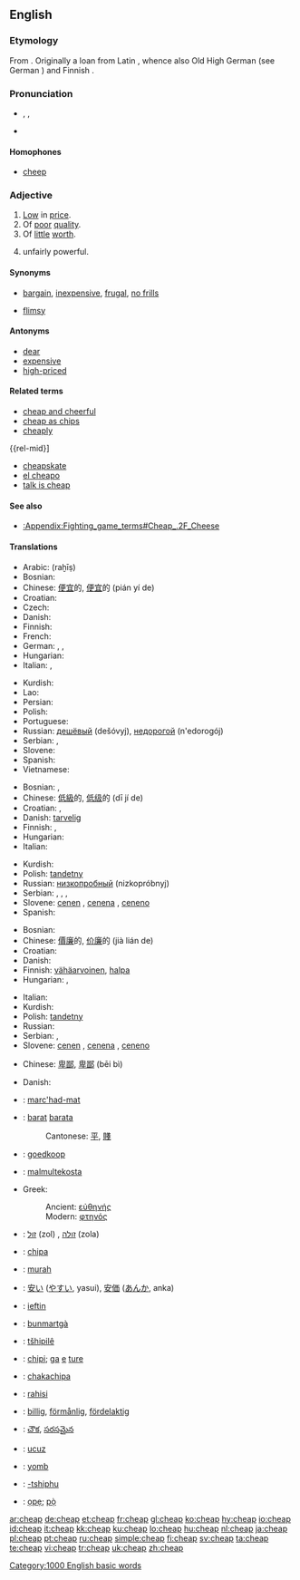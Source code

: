 ==English==

===Etymology===
From {{OE.}} {{term|cēap||[[trade]]}}. Originally a loan from Latin {{term|caupo||[[tradesman]], [[innkeeper]]}}, whence also Old High German {{term|kouf}} (see German {{term|Kauf}}) and Finnish {{term|kauppa||shop}}.

===Pronunciation===
* {{enPR|chēp}}, {{IPA|/tʃiːp/}}, {{SAMPA|/tSi:p/}}
* {{rhymes|iːp}}

====Homophones====
* [[cheep]]

===Adjective===
{{en-adj|cheaper|cheapest}}

# [[low|Low]] in [[price]].
# Of [[poor]] [[quality]].
# Of [[little]] [[worth]].
# {{slang|of an action or tactic in a game of skill}} unfairly powerful.

====Synonyms====
* {{sense|low in price}} [[bargain]], [[inexpensive]], [[frugal]], [[no frills]]
* {{sense|of poor quality}} [[flimsy]]

====Antonyms====
* [[dear]]<!-- used in Australia, not sure about elsewhere -->
* [[expensive]]
* [[high-priced]]

====Related terms====
{{rel-top|terms derived from cheap}}
* [[cheap and cheerful]]
* [[cheap as chips]]
* [[cheaply]]
{{rel-mid}]
* [[cheapskate]]
* [[el cheapo]]
* [[talk is cheap]]
{{rel-bottom}}

====See also====
* [[:Appendix:Fighting_game_terms#Cheap_.2F_Cheese]]

====Translations====
{{trans-top|low in price}}
* Arabic: {{Arab|[[رخيص]]}} (raḫīṣ)
* Bosnian: {{t-|bs|jeftin|m}}
* Chinese: [[便宜]]的, [[便宜]]的 (pián yí de)
* Croatian: {{t-|hr|jeftin|m}}
* Czech: {{t-|cs|levný|m}}
* Danish: {{t-|da|billig}}
* Finnish: {{t+|fi|halpa}}
* French: {{t+|fr|bon marché}}
* German: {{t+|de|billig}}, {{t|de|preiswert}}, {{t|de|preisgünstig}}
* Hungarian: {{t+|hu|olcsó}}
* Italian: {{t+|it|economico|m}}, {{t+|it|economica|f}}
{{trans-mid}}
* Kurdish: {{t+|ku|هه‌رزان|sc=KUchar}}
* Lao: {{t-|lo|ຖືກ|tr=thyyk|sc=Laoo|xs=Lao}}
* Persian: {{t-|fa|ارزان|tr=arzān|sc=fa-Arab|xs=Persian}}
* Polish: {{t+|pl|tani|m}}
* Portuguese: {{t+|pt|barato}}
* Russian: [[дешёвый]] (dešóvyj), [[недорогой]] (n'edorogój)
* Serbian: {{t-|sr|јефтин|m|sc=Cyrl}}, {{t-|sr|jeftin|m}}
* Slovene: {{t+|sl|poceni}}
* Spanish: {{t+|es|barato}}
* Vietnamese: {{t+|vi|rẻ|xs=Vietnamese}}
{{trans-bottom}}

{{trans-top|of poor quality}}
* Bosnian: {{t-|bs|jeftin|m}}, {{t|bs|nekvalitetan|m}}
* Chinese: [[低級]]的, [[低级]]的 (dī jí de)
* Croatian: {{t-|hr|jeftin|m}}, {{t|hr|nekvalitetan|m}}
* Danish: [[tarvelig]]
* Finnish: {{t+|fi|kehno}}, {{t+|fi|huono}}
* Hungarian: {{t+|hu|olcsó}}
* Italian: {{t-|it|scadente}}
{{trans-mid}}
* Kurdish: {{KUchar|[[توڕه‌هات]]}}
* Polish: [[tandetny]] {{m}}
* Russian: [[низкопробный]] (nizkopróbnyj)
* Serbian: {{t-|sr|јефтин|m|sc=Cyrl}}, {{t-|sr|jeftin|m}}, {{t|sr|неквалитетан|m|sc=Cyrl}}, {{t|sr|nekvalitetan|m}}
* Slovene: [[cenen]] {{m}}, [[cenena]] {{f}}, [[ceneno]] {{n}}
* Spanish: {{t+|es|barato}}
{{trans-bottom}}

{{trans-top|of little worth}}
* Bosnian: {{t-|bs|jeftin}}
* Chinese: [[價廉]]的, [[价廉]]的 (jià lián de)
* Croatian: {{t-|hr|jeftin}}
* Danish: {{t-|da|billig}}
* Finnish: [[vähäarvoinen]], [[halpa]]
* Hungarian: {{t+|hu|olcsó}}, {{t|hu|értéktelen}}
{{trans-mid}}
* Italian: {{t-|it|scadente}}
* Kurdish: {{t-|ku|بێقیمه‌ت|sc=KUchar}}
* Polish: [[tandetny]] {{m}}
* Russian: {{t+|ru|дешёвый|tr=dešóvyj|sc=Cyrl}}
* Serbian: {{t-|sr|јефтин|m|sc=Cyrl}}, {{t-|sr|jeftin|m|sc=Cyrl}}
* Slovene: [[cenen]] {{m}}, [[cenena]] {{f}}, [[ceneno]] {{n}}
{{trans-bottom}}

{{trans-top|''slang'' unfairly powerful}}
* Chinese: [[卑鄙]], [[卑鄙]] (bēi bì)
{{trans-mid}}
* Danish: {{t-|da|billig}}
{{trans-bottom}}

{{checktrans-top}}
<!--added {{ttbc}}s here.-->
* {{ttbc|Breton}}: [[marc'had-mat]]
* {{ttbc|Catalan}}: [[barat]] {{m}} [[barata]] {{f}}
*: Cantonese: [[平]], [[賤]]
* {{ttbc|Dutch}}: [[goedkoop]]
* {{ttbc|Esperanto}}: [[malmultekosta]]
* Greek:
*: Ancient: [[εὐθηνής]]
*: Modern: [[φτηνός]]
* {{ttbc|Hebrew}}: [[זול]] (zol) {{m}}, [[זולה]] (zola) {{f}}
* {{ttbc|Ido}}: [[chipa]]
* {{ttbc|Indonesian}}: [[murah]]
* {{ttbc|Japanese}}: [[安い]] ([[やすい]], yasui), [[安価]] ([[あんか]], anka)
* {{ttbc|Romanian}}: [[ieftin]]
{{checktrans-mid}}
* {{ttbc|Romansch}}: [[bunmartgà]]
* {{ttbc|Sepedi}}: [[tšhipilê]]
* {{ttbc|Setswana}}: [[chipi]]; [[ga]] [[e]] [[ture]]
* {{ttbc|Shona}}: [[chakachipa]]
* {{ttbc|Swahili}}: [[rahisi]]
* {{ttbc|Swedish}}: [[billig]], [[förmånlig]], [[fördelaktig]]
* {{ttbc|Telugu}}: [[చౌక]], [[సరసమైన]]
* {{ttbc|Turkish}}: [[ucuz]]
* {{ttbc|Wolof}}: [[yomb]]
* {{ttbc|Xhosa}}: [[-tshiphu]]
* {{ttbc|Yoruba}}: [[ọpẹ]]; [[pọ̀]]
{{checktrans-bottom}}

[[Category:1000 English basic words]]

[[ar:cheap]]
[[de:cheap]]
[[et:cheap]]
[[fr:cheap]]
[[gl:cheap]]
[[ko:cheap]]
[[hy:cheap]]
[[io:cheap]]
[[id:cheap]]
[[it:cheap]]
[[kk:cheap]]
[[ku:cheap]]
[[lo:cheap]]
[[hu:cheap]]
[[nl:cheap]]
[[ja:cheap]]
[[pl:cheap]]
[[pt:cheap]]
[[ru:cheap]]
[[simple:cheap]]
[[fi:cheap]]
[[sv:cheap]]
[[ta:cheap]]
[[te:cheap]]
[[vi:cheap]]
[[tr:cheap]]
[[uk:cheap]]
[[zh:cheap]]